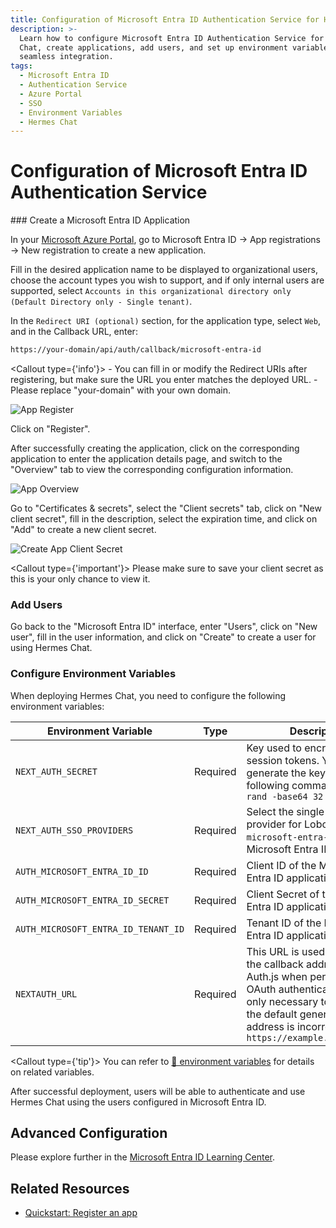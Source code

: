 ```yaml
---
title: Configuration of Microsoft Entra ID Authentication Service for Hermes Chat
description: >-
  Learn how to configure Microsoft Entra ID Authentication Service for Hermes
  Chat, create applications, add users, and set up environment variables for
  seamless integration.
tags:
  - Microsoft Entra ID
  - Authentication Service
  - Azure Portal
  - SSO
  - Environment Variables
  - Hermes Chat
---
```


# Configuration of Microsoft Entra ID Authentication Service

<Steps>
  ### Create a Microsoft Entra ID Application

  In your [Microsoft Azure Portal][microsoft-azure-portal], go to Microsoft Entra ID -> App registrations -> New registration to create a new application.

  Fill in the desired application name to be displayed to organizational users, choose the account types you wish to support, and if only internal users are supported, select `Accounts in this organizational directory only (Default Directory only - Single tenant)`.

  In the `Redirect URI (optional)` section, for the application type, select `Web`, and in the Callback URL, enter:

  ```bash
  https://your-domain/api/auth/callback/microsoft-entra-id
  ```

  <Callout type={'info'}>
    - You can fill in or modify the Redirect URIs after registering, but make sure the URL you enter
      matches the deployed URL. - Please replace "your-domain" with your own domain.
  </Callout>

  <Image alt="App Register" inStep src="https://github.com/hermeslabs/hermes-chat/assets/13883964/4f9d83bd-b3fc-4abc-bcf4-ccbad65c219d" />

  Click on "Register".

  After successfully creating the application, click on the corresponding application to enter the application details page, and switch to the "Overview" tab to view the corresponding configuration information.

  <Image alt="App Overview" inStep src="https://github.com/hermeslabs/hermes-chat/assets/13883964/48a0b702-05bd-4ce4-a007-a8ad00a36e5a" />

  Go to "Certificates & secrets", select the "Client secrets" tab, click on "New client secret", fill in the description, select the expiration time, and click on "Add" to create a new client secret.

  <Image alt="Create App Client Secret" inStep src="https://github.com/hermeslabs/hermes-chat/assets/13883964/c9d66fa0-158c-4bd3-a1fa-969e638259d2" />

  <Callout type={'important'}>
    Please make sure to save your client secret as this is your only chance to view it.
  </Callout>

  ### Add Users

  Go back to the "Microsoft Entra ID" interface, enter "Users", click on "New user", fill in the user information, and click on "Create" to create a user for using Hermes Chat.

  ### Configure Environment Variables

  When deploying Hermes Chat, you need to configure the following environment variables:

  | Environment Variable                | Type     | Description                                                                                                                                                                                                                |
  | ----------------------------------- | -------- | -------------------------------------------------------------------------------------------------------------------------------------------------------------------------------------------------------------------------- |
  | `NEXT_AUTH_SECRET`                  | Required | Key used to encrypt Auth.js session tokens. You can generate the key using the following command: `openssl rand -base64 32`                                                                                                |
  | `NEXT_AUTH_SSO_PROVIDERS`           | Required | Select the single sign-on provider for LoboChat. Use `microsoft-entra-id` for Microsoft Entra ID.                                                                                                                          |
  | `AUTH_MICROSOFT_ENTRA_ID_ID`        | Required | Client ID of the Microsoft Entra ID application.                                                                                                                                                                           |
  | `AUTH_MICROSOFT_ENTRA_ID_SECRET`    | Required | Client Secret of the Microsoft Entra ID application.                                                                                                                                                                       |
  | `AUTH_MICROSOFT_ENTRA_ID_TENANT_ID` | Required | Tenant ID of the Microsoft Entra ID application.                                                                                                                                                                           |
  | `NEXTAUTH_URL`                      | Required | This URL is used to specify the callback address for Auth.js when performing OAuth authentication. It is only necessary to set it when the default generated redirect address is incorrect. `https://example.com/api/auth` |

  <Callout type={'tip'}>
    You can refer to [📘 environment
    variables](/docs/self-hosting/environment-variable#microsoft-entra-id) for details on related
    variables.
  </Callout>
</Steps>

<Callout>
  After successful deployment, users will be able to authenticate and use Hermes Chat using the users
  configured in Microsoft Entra ID.
</Callout>

## Advanced Configuration

Please explore further in the [Microsoft Entra ID Learning Center][microsoft-learn-entra].

## Related Resources

- [Quickstart: Register an app][microsoft-entra-register-app]

[microsoft-azure-portal]: https://portal.azure.com/
[microsoft-entra-register-app]: https://learn.microsoft.com/en-us/entra/identity-platform/quickstart-register-app
[microsoft-learn-entra]: https://learn.microsoft.com/en-us/entra/identity/
